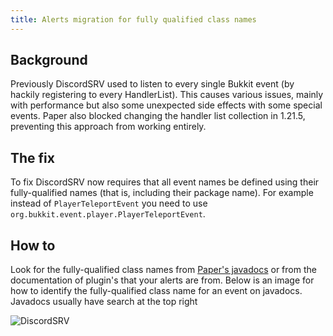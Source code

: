 ```yaml
---
title: Alerts migration for fully qualified class names
---
```


## Background

Previously DiscordSRV used to listen to every single Bukkit event (by hackily registering to every HandlerList).
This causes various issues, mainly with performance but also some unexpected side effects with some special events.
Paper also blocked changing the handler list collection in 1.21.5, preventing this approach from working entirely.

## The fix

To fix DiscordSRV now requires that all event names be defined using their fully-qualified names (that is, including their package name).
For example instead of `PlayerTeleportEvent` you need to use `org.bukkit.event.player.PlayerTeleportEvent`.

## How to

Look for the fully-qualified class names from [Paper's javadocs](https://jd.papermc.io/paper/) or from the documentation of plugin's that your alerts are from.
Below is an image for how to identify the fully-qualified class name for an event on javadocs. Javadocs usually have search at the top right

![DiscordSRV](/assets/playerteleportevent-class-name-example.png)
